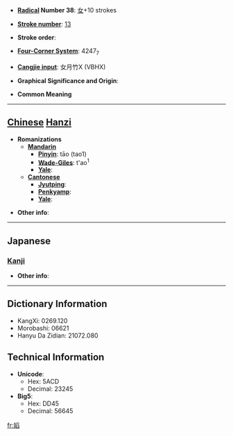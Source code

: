 * '''[[Wiktionary:Chinese radical index| Radical]] Number 38''': [[Wiktionary:Chinese radical index 女|女]]+10 strokes

* '''[[Wiktionary:Chinese total strokes index|Stroke number]]''': [[Wiktionary:Chinese total strokes index 13|13]]

* '''Stroke order''': 

* '''[[Wiktionary:Chinese four corner index|Four-Corner System]]''': 4247<sub>7</sub>

* '''[[Wiktionary:Chinese Cangjie index|Cangjie input]]''': 女月竹X (VBHX)

* '''Graphical Significance and Origin''': 

* '''Common Meaning'''

----

== [[Chinese]] [[Hanzi]] ==

* '''Romanizations'''
** '''[[Mandarin]]'''
*** '''[[Pinyin]]''': tāo (tao1)
*** '''[[Wade-Giles]]''': t'ao<sup>1</sup>
*** '''[[Yale]]''': 
** '''[[Cantonese]]'''
*** '''[[Jyutping]]''':
*** '''[[Penkyamp]]''': 
*** '''[[Yale]]''': 

* '''Other info''': 

----

==Japanese==
===[[Kanji]]===
{{kanji|on readings=[[たう]] (tau), [[とう]] (tō), [[えう]] (eu)|kun readings=}}

* '''Other info''':  

----

== Dictionary Information ==

* KangXi: 0269.120
* Morobashi: 06621
* Hanyu Da Zidian: 21072.080

== Technical Information ==

* '''Unicode''':
** Hex: 5ACD
** Decimal: 23245
* '''Big5''':
** Hex: DD45
** Decimal: 56645

[[fr:嫍]]